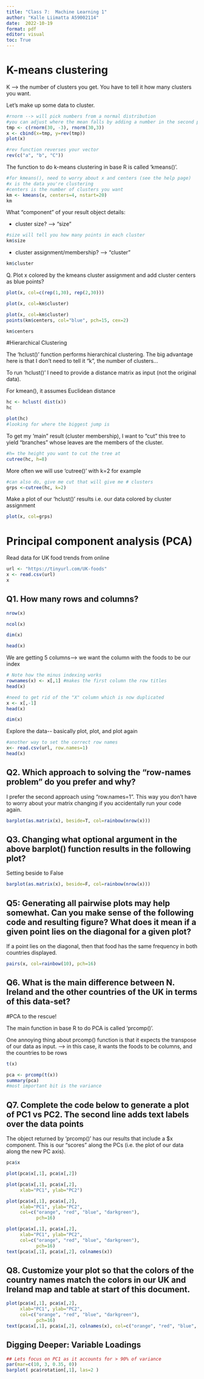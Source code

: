 ```yaml
---
title: "Class 7:  Machine Learning 1"
author: "Kalle Liimatta A59002114"
date:  2022-10-19
format: pdf
editor: visual
toc: True
---
```


# K-means clustering

K --\> the number of clusters you get. You have to tell it how many clusters you want.

Let's make up some data to cluster.

```r
#rnorm --> will pick numbers from a normal distribution
#you can adjust where the mean falls by adding a number in the second position
tmp <- c(rnorm(30, -3), rnorm(30,3))
x <- cbind(x=tmp, y=rev(tmp))
plot(x)
```

```r
#rev function reverses your vector
rev(c("a", "b", "C"))

```

The function to do k-means clustering in base R is called 'kmeans()'.

```r
#for kmeans(), need to worry about x and centers (see the help page)
#x is the data you're clustering
#centers is the number of clusters you want
km <- kmeans(x, centers=4, nstart=20)
km
```

What "component" of your result object details:

-   cluster size? --\> "size"

```r
#size will tell you how many points in each cluster
km$size
```

-   cluster assignment/membership? --\> "cluster"

```r
km$cluster
```

Q. Plot x colored by the kmeans cluster assignment and add cluster centers as blue points?

```r
plot(x, col=c(rep(1,30), rep(2,30)))
```

```r
plot(x, col=km$cluster)
```

```r
plot(x, col=km$cluster)
points(km$centers, col="blue", pch=15, cex=2)
```

```r
km$centers
```

#Hierarchical Clustering

The 'hclust()' function performs hierarchical clustering. The big advantage here is that I don't need to tell it "k", the number of clusters...

To run 'hclust()' I need to provide a distance matrix as input (not the original data).

For kmean(), it assumes Euclidean distance

```r
hc <- hclust( dist(x))
hc
```

```r
plot(hc)
#looking for where the biggest jump is
```

To get my 'main" result (cluster membership), I want to "cut" this tree to yield "branches" whose leaves are the members of the cluster.

```r
#h= the height you want to cut the tree at
cutree(hc, h=8)
```

More often we will use 'cutree()' with k=2 for example

```r
#can also do, give me cut that will give me # clusters
grps <-cutree(hc, k=2)
```

Make a plot of our 'hclust()' results i.e. our data colored by cluster assignment

```r
plot(x, col=grps)
```

# Principal component analysis (PCA)

Read data for UK food trends from online

```r
url <- "https://tinyurl.com/UK-foods"
x <- read.csv(url)
x
```

## **Q1. How many rows and columns?**

```r
nrow(x)
```

```r
ncol(x)
```

```r
dim(x)
```

```r
head(x)
```

We are getting 5 columns--\> we want the column with the foods to be our index

```r
# Note how the minus indexing works
rownames(x) <- x[,1] #makes the first column the row titles
head(x)
```

```r
#need to get rid of the "X" column which is now duplicated
x <- x[,-1]
head(x)
```

```r
dim(x)
```

Explore the data\-- basically plot, plot, and plot again

```r
#another way to set the correct row names
x<- read.csv(url, row.names=1)
head(x)
```

## **Q2. Which approach to solving the "row-names problem" do you prefer and why?**

I prefer the second approach using "row.names=1". This way you don't have to worry about your matrix changing if you accidentally run your code again.

```r
barplot(as.matrix(x), beside=T, col=rainbow(nrow(x)))
```

## **Q3. Changing what optional argument in the above barplot() function results in the following plot?**

Setting beside to False

```r
barplot(as.matrix(x), beside=F, col=rainbow(nrow(x)))
```

## **Q5: Generating all pairwise plots may help somewhat. Can you make sense of the following code and resulting figure? What does it mean if a given point lies on the diagonal for a given plot?**

If a point lies on the diagonal, then that food has the same frequency in both countries displayed.

```r
pairs(x, col=rainbow(10), pch=16)
```

## **Q6. What is the main difference between N. Ireland and the other countries of the UK in terms of this data-set?**

#PCA to the rescue!

The main function in base R to do PCA is called 'prcomp()'.

One annoying thing about prcomp() function is that it expects the transpose of our data as input. --\> in this case, it wants the foods to be columns, and the countries to be rows

```r
t(x)
```

```r
pca <- prcomp(t(x))
summary(pca)
#most important bit is the variance
```

## **Q7. Complete the code below to generate a plot of PC1 vs PC2. The second line adds text labels over the data points**

The object returned by 'prcomp()' has our results that include a \$x component. This is our "scores" along the PCs (i.e. the plot of our data along the new PC axis).

```r
pca$x
```

```r
plot(pca$x[,1], pca$x[,2])
```

```r
plot(pca$x[,1], pca$x[,2], 
     xlab="PC1", ylab="PC2")
```

```r
plot(pca$x[,1], pca$x[,2], 
     xlab="PC1", ylab="PC2",
     col=c("orange", "red", "blue", "darkgreen"),
           pch=16)
```

```r
plot(pca$x[,1], pca$x[,2], 
     xlab="PC1", ylab="PC2",
     col=c("orange", "red", "blue", "darkgreen"),
           pch=16)
text(pca$x[,1], pca$x[,2], colnames(x))
```

## **Q8. Customize your plot so that the colors of the country names match the colors in our UK and Ireland map and table at start of this document.**

```r
plot(pca$x[,1], pca$x[,2], 
     xlab="PC1", ylab="PC2",
     col=c("orange", "red", "blue", "darkgreen"),
           pch=16)
text(pca$x[,1], pca$x[,2], colnames(x), col=c("orange", "red", "blue", "darkgreen"))
```

## Digging Deeper: Variable Loadings

```r
## Lets focus on PC1 as it accounts for > 90% of variance 
par(mar=c(10, 3, 0.35, 0))
barplot( pca$rotation[,1], las=2 )
```
